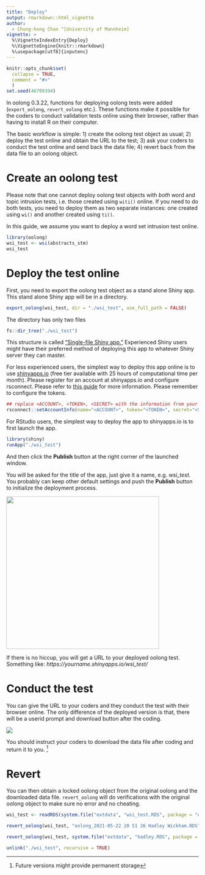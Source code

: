 ```yaml
---
title: "Deploy"
output: rmarkdown::html_vignette
author:
  - Chung-hong Chan ^[University of Mannheim]
vignette: >
  %\VignetteIndexEntry{Deploy}
  %\VignetteEngine{knitr::rmarkdown}
  %\usepackage[utf8]{inputenc}
---
```


```r
knitr::opts_chunk$set(
  collapse = TRUE,
  comment = "#>"
  )
set.seed(46709394)
```

In oolong 0.3.22, functions for deploying oolong tests were added (`export_oolong`, `revert_oolong` etc.). These functions make it possible for the coders to conduct validation tests online using their browser, rather than having to install R on their computer.

The basic workflow is simple: 1) create the oolong test object as usual; 2) deploy the test online and obtain the URL to the test; 3) ask your coders to conduct the test online and send back the data file; 4) revert back from the data file to an oolong object.

# Create an oolong test

Please note that one cannot deploy oolong test objects with *both* word and topic intrusion tests, i.e. those created using `witi()` online. If you need to do both tests, you need to deploy them as two separate instances: one created using `wi()` and another created using `ti()`.

In this guide, we assume you want to deploy a word set intrusion test online.

```r
library(oolong)
wsi_test <- wsi(abstracts_stm)
wsi_test
```

# Deploy the test online

First, you need to export the oolong test object as a stand alone Shiny app. This stand alone Shiny app will be in a directory.

```r
export_oolong(wsi_test, dir = "./wsi_test", use_full_path = FALSE)
```

The directory has only two files

```r
fs::dir_tree("./wsi_test")
```

This structure is called ["Single-file Shiny app."](https://shiny.rstudio.com/articles/app-formats.html) Experienced Shiny users might have their preferred method of deploying this app to whatever Shiny server they can master.

For less experienced users, the simplest way to deploy this app online is to use [shinyapps.io](https://www.shinyapps.io/) (free tier available with 25 hours of computational time per month). Please register for an account at shinyapps.io and configure rsconnect. Please refer to [this guide](https://shiny.rstudio.com/articles/shinyapps.html) for more information. Please remember to configure the tokens.

```r
## replace <ACCOUNT>, <TOKEN>, <SECRET> with the information from your profile on Shinyapps.io: click Your name -> Tokens
rsconnect::setAccountInfo(name="<ACCOUNT>", token="<TOKEN>", secret="<SECRET>")
```

For RStudio users, the simplest way to deploy the app to shinyapps.io is to first launch the app.

```r
library(shiny)
runApp("./wsi_test")
```

And then click the **Publish** button at the right corner of the launched window.

You will be asked for the title of the app, just give it a name, e.g. *wsi_test*. You probably can keep other default settings and push the **Publish** button to initialize the deployment process.

<img src="figures/deploying_shinyappsio.png" align="center" height="400" />

If there is no hiccup, you will get a URL to your deployed oolong test. Something like: *https://yourname.shinyapps.io/wsi_test/*

# Conduct the test

You can give the URL to your coders and they conduct the test with their browser online. The only difference of the deployed version is that, there will be a userid prompt and download button after the coding.

<img src="figures/oolong_download.png" align="center"/>

You should instruct your coders to download the data file after coding and return it to you. ^[Future versions might provide permanent storage]

# Revert

You can then obtain a locked oolong object from the original oolong and the downloaded data file. `revert_oolong` will do verifications with the original oolong object to make sure no error and no cheating.

```r
wsi_test <- readRDS(system.file("extdata", "wsi_test.RDS", package = "oolong"))
```

```r
revert_oolong(wsi_test, "oolong_2021-05-22 20 51 26 Hadley Wickham.RDS")
```

```r
revert_oolong(wsi_test, system.file("extdata", "hadley.RDS", package = "oolong"))
```

```r
unlink("./wsi_test", recursive = TRUE)
```
